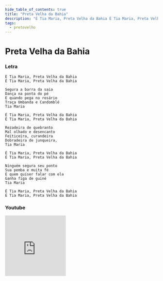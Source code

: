 ```yaml
---
hide_table_of_contents: true
title: "Preta Velha da Bahia"
description: "É Tia Maria, Preta Velha da Bahia É Tia Maria, Preta Velha da Bahia Segura a barra da saia Dança na ponta do pé E quando pega no rosário Traça Umbanda e Candomblé Tia Maria É Tia Maria, Preta Velha da Bahia É Tia Maria, Preta Velha da Bahia Rezadeira de quebranto Mal olhado e desencanto Feiticeira, curandeira Dobradeira de junqueira, Tia Maria É Tia Maria, Preta Velha da Bahia É Tia Maria, Preta Velha da Bahia Ninguém segura seu ponto Sua pemba e muita fé E quem quiser falar com ela Ganha figa de guiné Tia Maria É Tia Maria, Preta Velha da Bahia É Tia Maria, Preta Velha da Bahia"
tags:
  - pretovelho
---
```


# Preta Velha da Bahia

### Letra

```text
É Tia Maria, Preta Velha da Bahia
É Tia Maria, Preta Velha da Bahia

Segura a barra da saia
Dança na ponta do pé
E quando pega no rosário
Traça Umbanda e Candomblé
Tia Maria

É Tia Maria, Preta Velha da Bahia
É Tia Maria, Preta Velha da Bahia

Rezadeira de quebranto
Mal olhado e desencanto
Feiticeira, curandeira
Dobradeira de junqueira,
Tia Maria

É Tia Maria, Preta Velha da Bahia
É Tia Maria, Preta Velha da Bahia

Ninguém segura seu ponto
Sua pemba e muita fé
E quem quiser falar com ela
Ganha figa de guiné
Tia Maria

É Tia Maria, Preta Velha da Bahia
É Tia Maria, Preta Velha da Bahia
```

### Youtube

<iframe
  width="200"
  height="200"
  src="https://www.youtube.com/embed/Fsr2TYiWMbI"
  title="YouTube video player"
  frameborder="0"
  allow="accelerometer; autoplay; clipboard-write; encrypted-media; gyroscope; picture-in-picture; web-share"
  referrerpolicy="strict-origin-when-cross-origin"
  allowfullscreen
></iframe>